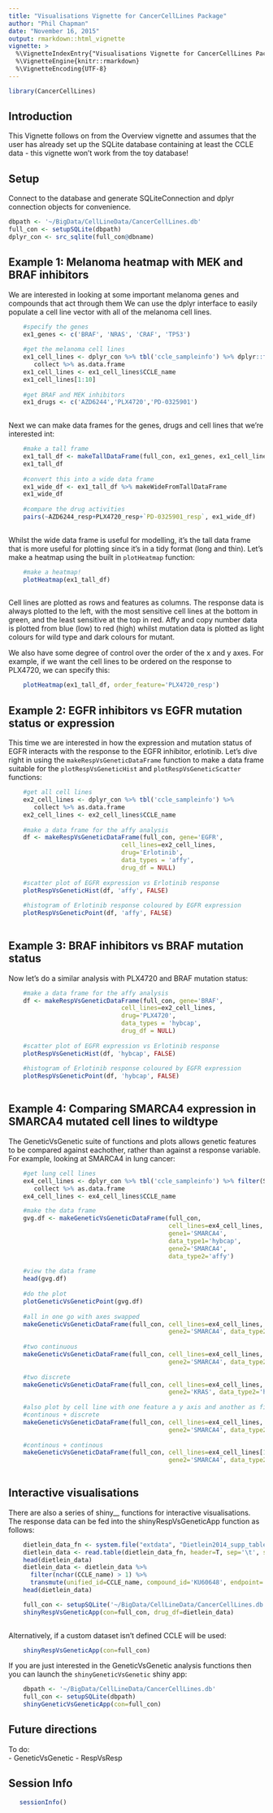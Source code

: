 ```yaml
---
title: "Visualisations Vignette for CancerCellLines Package"
author: "Phil Chapman"
date: "November 16, 2015"
output: rmarkdown::html_vignette
vignette: >
  %\VignetteIndexEntry{"Visualisations Vignette for CancerCellLines Package"}
  %\VignetteEngine{knitr::rmarkdown}
  %\VignetteEncoding{UTF-8}
---
```



```r
library(CancerCellLines)
```

## Introduction
This Vignette follows on from the Overview vignette and assumes that the user has already set up the SQLite database containing at least the CCLE data - this vignette won't work from the toy database!

## Setup
Connect to the database and generate SQLiteConnection and dplyr connection objects for convenience.
```r
dbpath <- '~/BigData/CellLineData/CancerCellLines.db'
full_con <- setupSQLite(dbpath)
dplyr_con <- src_sqlite(full_con@dbname)
```

## Example 1: Melanoma heatmap with MEK and BRAF inhibitors
We are interested in looking at some important melanoma genes and compounds that act through them  We can use the dplyr interface to easily populate a cell line vector with all of the melanoma cell lines.

```r
    #specify the genes
    ex1_genes <- c('BRAF', 'NRAS', 'CRAF', 'TP53')
  
    #get the melanoma cell lines
    ex1_cell_lines <- dplyr_con %>% tbl('ccle_sampleinfo') %>% dplyr::filter(Site_primary=='skin') %>%
       collect %>% as.data.frame
    ex1_cell_lines <- ex1_cell_lines$CCLE_name
    ex1_cell_lines[1:10]
    
    #get BRAF and MEK inhibitors
    ex1_drugs <- c('AZD6244','PLX4720','PD-0325901')
    
```

Next we can make data frames for the genes, drugs and cell lines that we're interested int:
```r
    #make a tall frame
    ex1_tall_df <- makeTallDataFrame(full_con, ex1_genes, ex1_cell_lines, ex1_drugs)
    ex1_tall_df
    
    #convert this into a wide data frame
    ex1_wide_df <- ex1_tall_df %>% makeWideFromTallDataFrame
    ex1_wide_df
    
    #compare the drug activities
    pairs(~AZD6244_resp+PLX4720_resp+`PD-0325901_resp`, ex1_wide_df)
    
```
   
Whilst the wide data frame is useful for modelling, it's the tall data frame that is more useful for plotting since it's in a tidy format (long and thin).  Let's make a heatmap using the built in `plotHeatmap` function:
```r
    #make a heatmap!
    plotHeatmap(ex1_tall_df)
    
```

Cell lines are plotted as rows and features as columns.  The response data is always plotted to the left, with the most sensitive cell lines at the bottom in green, and the least sensitive at the top in red.  Affy and copy number data is plotted from blue (low) to red (high) whilst mutation data is plotted as light colours for wild type and dark colours for mutant.

We also have some degree of control over the order of the x and y axes.  For example, if we want the cell lines to be ordered on the response to PLX4720, we can specify this:

```r
    plotHeatmap(ex1_tall_df, order_feature='PLX4720_resp')
```

## Example 2: EGFR inhibitors vs EGFR mutation status or expression 
This time we are interested in how the expression and mutation status of EGFR interacts with the response to the EGFR inhibitor, erlotinib.  Let's dive right in using the `makeRespVsGeneticDataFrame` function to make a data frame suitable for the `plotRespVsGeneticHist` and `plotRespVsGeneticScatter` functions:

```r
   
    #get all cell lines
    ex2_cell_lines <- dplyr_con %>% tbl('ccle_sampleinfo') %>% 
       collect %>% as.data.frame
    ex2_cell_lines <- ex2_cell_lines$CCLE_name
    
    #make a data frame for the affy analysis
    df <- makeRespVsGeneticDataFrame(full_con, gene='EGFR',
                               cell_lines=ex2_cell_lines,
                               drug='Erlotinib',
                               data_types = 'affy',
                               drug_df = NULL) 
    
    #scatter plot of EGFR expression vs Erlotinib response
    plotRespVsGeneticHist(df, 'affy', FALSE)
    
    #histogram of Erlotinib response coloured by EGFR expression
    plotRespVsGeneticPoint(df, 'affy', FALSE)
    
```

## Example 3: BRAF inhibitors vs BRAF mutation status
Now let's do a similar analysis with PLX4720 and BRAF mutation status:

```r

    #make a data frame for the affy analysis
    df <- makeRespVsGeneticDataFrame(full_con, gene='BRAF',
                               cell_lines=ex2_cell_lines,
                               drug='PLX4720',
                               data_types = 'hybcap',
                               drug_df = NULL) 
    
    #scatter plot of EGFR expression vs Erlotinib response
    plotRespVsGeneticHist(df, 'hybcap', FALSE)
    
    #histogram of Erlotinib response coloured by EGFR expression
    plotRespVsGeneticPoint(df, 'hybcap', FALSE)
    
```

## Example 4: Comparing SMARCA4 expression in SMARCA4 mutated cell lines to wildtype

The GeneticVsGenetic suite of functions and plots allows genetic features to be compared against eachother, rather than against a response variable.  For example, looking at SMARCA4 in lung cancer:

```r
    
    #get lung cell lines
    ex4_cell_lines <- dplyr_con %>% tbl('ccle_sampleinfo') %>% filter(Site_primary == 'lung') %>%
       collect %>% as.data.frame
    ex4_cell_lines <- ex4_cell_lines$CCLE_name

    #make the data frame
    gvg.df <- makeGeneticVsGeneticDataFrame(full_con, 
                                            cell_lines=ex4_cell_lines,
                                            gene1='SMARCA4',
                                            data_type1='hybcap',
                                            gene2='SMARCA4',
                                            data_type2='affy') 
    
    #view the data frame
    head(gvg.df)
    
    #do the plot
    plotGeneticVsGeneticPoint(gvg.df)
    
    #all in one go with axes swapped
    makeGeneticVsGeneticDataFrame(full_con, cell_lines=ex4_cell_lines, gene1='SMARCA4', data_type1='affy',
                                            gene2='SMARCA4', data_type2='hybcap') %>% plotGeneticVsGeneticPoint()
    
    #two continuous
    makeGeneticVsGeneticDataFrame(full_con, cell_lines=ex4_cell_lines, gene1='SMARCA4', data_type1='affy',
                                            gene2='SMARCA4', data_type2='cn') %>% plotGeneticVsGeneticPoint()
    
    #two discrete
    makeGeneticVsGeneticDataFrame(full_con, cell_lines=ex4_cell_lines, gene1='SMARCA4', data_type1='hybcap',
                                            gene2='KRAS', data_type2='hybcap') %>% plotGeneticVsGeneticPoint()
    
    #also plot by cell line with one feature a y axis and another as fill colour
    #continous + discrete
    makeGeneticVsGeneticDataFrame(full_con, cell_lines=ex4_cell_lines, gene1='SMARCA4', data_type1='affy',
                                            gene2='SMARCA4', data_type2='hybcap') %>% plotGeneticVsGeneticHist()
    
    #continous + continous
    makeGeneticVsGeneticDataFrame(full_con, cell_lines=ex4_cell_lines[1:25], gene1='SMARCA4', data_type1='affy',
                                            gene2='SMARCA4', data_type2='cn') %>% plotGeneticVsGeneticHist()
    

```

## Interactive visualisations

There are also a series of shiny__ functions for interactive visualisations.  The response data can be fed into the shinyRespVsGeneticApp function as follows:

```r
   
    dietlein_data_fn <- system.file("extdata", "Dietlein2014_supp_table_1.txt", package = "CancerCellLines")
    dietlein_data <- read.table(dietlein_data_fn, header=T, sep='\t', stringsAsFactors=F)
    head(dietlein_data)
    dietlein_data <- dietlein_data %>% 
      filter(nchar(CCLE_name) > 1) %>% 
      transmute(unified_id=CCLE_name, compound_id='KU60648', endpoint='pGI50', original=GI50, value=9-log10(GI50))     
    head(dietlein_data)

    full_con <- setupSQLite('~/BigData/CellLineData/CancerCellLines.db')
    shinyRespVsGeneticApp(con=full_con, drug_df=dietlein_data)
     
```

Alternatively, if a custom dataset isn't defined CCLE will be used:

```r
    shinyRespVsGeneticApp(con=full_con)
```

If you are just interested in the GeneticVsGenetic analysis functions then you can launch the `shinyGeneticVsGenetic` shiny app:

```r
    dbpath <- '~/BigData/CellLineData/CancerCellLines.db'
    full_con <- setupSQLite(dbpath)
    shinyGeneticVsGeneticApp(con=full_con)    
```


## Future directions

To do:   
- GeneticVsGenetic
- RespVsResp


## Session Info
```r
   sessionInfo() 
```

